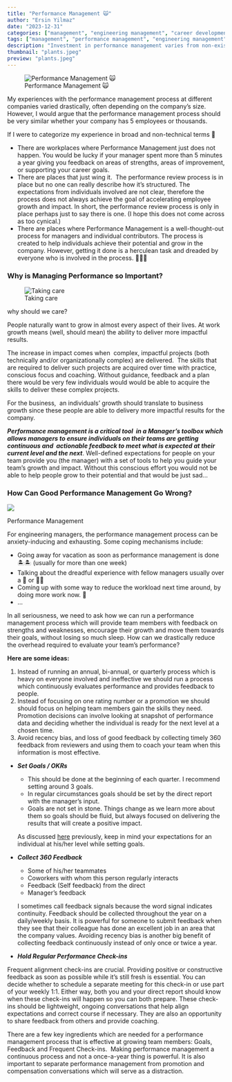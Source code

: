 ```yaml
---
title: "Performance Management 🙀"
author: "Ersin Yilmaz"
date: "2023-12-31"
categories: ["management", "engineering management", "career development", "career management"]
tags: ["management", "performance management", "engineering management"]
description: "Investment in performance management varies from non-existent in some workplaces to months out of the year in others. Performance management season is the time of year when every manager's stress level sky-rockets and they start dreaming of vacation."
thumbnail: "plants.jpeg"
preview: "plants.jpeg"
---
```


![Performance Management 🙀](plants.jpeg)

My experiences with the performance management process at different companies varied drastically, often depending on the company's size. However, I would argue that the performance management process should be very similar whether your company has 5 employees or thousands.

If I were to categorize my experience in broad and non-technical terms 🤠

-   There are workplaces where Performance Management just does not happen. You would be lucky if your manager spent more than 5 minutes a year giving you feedback on areas of strengths, areas of improvement, or supporting your career goals.
-   There are places that just wing it.  The performance review process is in place but no one can really describe how it's structured. The expectations from individuals involved are not clear, therefore the process does not always achieve the goal of accelerating employee growth and impact. In short, the performance review process is only in place perhaps just to say there is one. (I hope this does not come across as too cynical.)
-   There are places where Performance Management is a well-thought-out process for managers and individual contributors. The process is created to help individuals achieve their potential and grow in the company. However, getting it done is a herculean task and dreaded by everyone who is involved in the process. 💪🏼😩

### Why is Managing Performance so Important?

![Taking care](watering.jpeg)

why should we care?

People naturally want to grow in almost every aspect of their lives. At work growth means (well, should mean) the ability to deliver more impactful results.

The increase in impact comes when  complex, impactful projects (both technically and/or organizationally complex) are delivered.  The skills that are required to deliver such projects are acquired over time with practice, conscious focus and coaching. Without guidance, feedback and a plan there would be very few individuals would would be able to acquire the skills to deliver these complex projects.

For the business,  an individuals' growth should translate to business growth since these people are able to delivery more impactful results for the company.

_**Performance management is a critical tool  in a Manager's toolbox which allows managers to ensure individuals on their teams are getting continuous and  actionable feedback to meet what is expected at their current level and the next**_. Well-defined expectations for people on your team provide you (the manager) with a set of tools to help you guide your team's growth and impact. Without this conscious effort you would not be able to help people grow to their potential and that would be just sad...

### How Can Good Performance Management Go Wrong?

![](broken-heart.jpeg)

Performance Management 

For engineering managers, the performance management process can be anxiety-inducing and exhausting. Some coping mechanisms include:  

-   Going away for vacation as soon as performance management is done 🏝🏝 (usually for more than one week)
-   Talking about the dreadful experience with fellow managers usually over a 🍷 or 🍷🍷
-   Coming up with some way to reduce the workload next time around, by doing more work now. 📜
-   ...

In all seriousness, we need to ask how we can run a performance management process which will provide team members with feedback on strengths and weaknesses, encourage their growth and move them towards their goals, without losing so much sleep. How can we drastically reduce the overhead required to evaluate your team's performance?

**Here are some ideas:**

1.  Instead of running an annual, bi-annual, or quarterly process which is heavy on everyone involved and ineffective we should run a process which continuously evaluates performance and provides feedback to people.
2.  Instead of focusing on one rating number or a promotion we should should focus on helping team members gain the skills they need. Promotion decisions can involve looking at snapshot of performance data and deciding whether the individual is ready for the next level at a chosen time.
3.  Avoid recency bias, and loss of good feedback by collecting timely 360 feedback from reviewers and using them to coach your team when this information is most effective.

-   **_Set Goals / OKRs_**
    
    -   This should be done at the beginning of each quarter. I recommend setting around 3 goals.
    -   In regular circumstances goals should be set by the direct report with the manager's input.
    -   Goals are not set in stone. Things change as we learn more about them so goals should be fluid, but always focused on delivering the results that will create a positive impact.
    
    As discussed [here](https://ersin-yilmaz.com/start-with-this/) previously, keep in mind your expectations for an individual at his/her level while setting goals.
    
-   **_Collect 360 Feedback_**
    
    -   Some of his/her teammates
    -   Coworkers with whom this person regularly interacts
    -   Feedback (Self feedback) from the direct
    -   Manager's feedback
    
    I sometimes call feedback signals because the word signal indicates continuity. Feedback should be collected throughout the year on a daily/weekly basis. It is powerful for someone to submit feedback when they see that their colleague has done an excellent job in an area that the company values. Avoiding recency bias is another big benefit of collecting feedback continuously instead of only once or twice a year.
    

  

-   **_Hold Regular Performance Check-ins_**
    
   Frequent alignment check-ins are crucial. Providing positive or constructive feedback as soon as possible while it’s still fresh is essential. You can decide whether to schedule a separate meeting for this check-in or use part of your weekly 1:1. Either way, both you and your direct report should know when these check-ins will happen so you can both prepare. These check-ins should be lightweight, ongoing conversations that help align expectations and correct course if necessary. They are also an opportunity to share feedback from others and provide coaching.
    

There are a few key ingredients which are needed for a performance management process that is effective at growing team members: Goals, Feedback and Frequent Check-ins.  Making performance management a continuous process and not a once-a-year thing is powerful. It is also important to separate performance management from promotion and compensation conversations which will serve as a distraction.